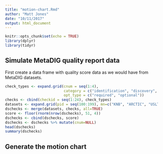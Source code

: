 ```yaml
---
title: "motion-chart.Rmd"
author: "Matt Jones"
date: "10/11/2017"
output: html_document
---
```


```r
knitr::opts_chunk$set(echo = TRUE)
library(dplyr)
library(tidyr)
```

## Simulate MetaDIG quality report data

First create a data frame with quality score data as we would have from MetaDIG
datasets.

```r
check_types <- expand.grid(cnum = seq(1:4), 
                           category = c("identification", "discovery", "interpretation"), 
                           opt_type = c("required", "optional"))
checks <- cbind(checkid = seq(1:24), check_types)
datasets <- expand.grid(pid = seq(100:199), mn=c("KNB", "ARCTIC", "USLTER"))
dschecks <- merge(datasets, checks, all=TRUE)
score <- floor(rnorm(nrow(dschecks), 51, 4))
dschecks <- cbind(dschecks, score)
dschecks <- dschecks %>% mutate(cnum=NULL)
head(dschecks)
summary(dschecks)
```


## Generate the motion chart
